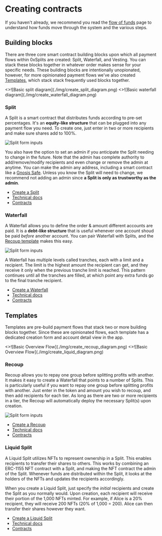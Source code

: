 # Creating contracts

If you haven't already, we recommend you read the [flow of funds](/flow) page to
understand how funds move through the system and the various steps.

## Building blocks

There are three core smart contract building blocks upon which all payment flows
within 0xSplits are created: Split, Waterfall, and Vesting. You can stack these
blocks together in whatever order makes sense for your specific needs. These
building blocks are intentionally unopionated, however, for more opinionated
payment flows we've also created [Templates](#templates), which stack stack
frequently used blocks together.


<Cards num={2}>

<Card image arrow title="Split" href="#split">
  <>![Basic split diagram](./img/create_split_diagram.png)</>
</Card>
<Card image arrow title="Waterfall" href="#waterfall">
  <>![Basic waterfall diagram](./img/create_waterfall_diagram.png)</>
</Card>

</Cards>

### Split

A Split is a smart contract that distributes funds according to pre-set
percentages. It's an **equity-like structure** that can be plugged into any
payment flow you need. To create one, just enter in two or more recipients and
make sure shares add to 100%.

![Split form inputs](./img/create_split_form.png)

You also have the option to set an admin if you anticipate the Split needing to
change in the future. Note that the admin has complete authority to
add/remove/modify recipients and even change or remove the admin at anytime. You
can make the admin any address, including a smart contract like a
[Gnosis Safe](https://safe.global/). Unless you know the Split will need to
change, we recommend not adding an admin since **a Split is only as trustworthy
as the admin**.

- [Create a Split](https://app.0xsplits.xyz/new/split)
- [Technical docs](/contracts/core/split)
- [Contracts](https://github.com/0xSplits/splits-contracts)

### Waterfall

A Waterfall allows you to define the order & amount different accounts are paid.
It is a **debt-like structure** that is useful whenever one account shoud be
paid _before_ another account. You can pair Waterfall with Splits, and the
[Recoup template](#recoup) makes this easy.

![Split form inputs](./img/create_waterfall_form.png)

A Waterfall has multiple levels called tranches, each with a limit and a
recipient. The limit is the highest amount the recipient can get, and they
receive it only when the previous tranche limit is reached. This pattern
continues until all the tranches are filled, at which point any extra funds go
to the final tranche recipient.

- [Create a Waterfall](https://app.0xsplits.xyz/new/waterfall)
- [Technical docs](/contracts/core/waterfall)
- [Contracts](https://github.com/0xSplits/splits-waterfall)

## Templates

Templates are pre-build payment flows that stack two or more building blocks
together. Since these are opinionated flows, each template has a dedicated
creation form and account detail view in the app.

<Cards num={2}>

<Card title="Recoup &rarr;" image href="#recoup">
  <>![Basic Overview Flow](./img/create_recoup_diagram.png)</>
</Card>
<Card title="Liquid Split &rarr;" image href="#liquid-split">
  <>![Basic Overview Flow](./img/create_liquid_diagram.png)</>
</Card>

</Cards>

### Recoup

Recoup allows you to repay one group before splitting profits with another. It
makes it easy to create a Waterfall that points to a number of Splits. This is
particularly useful if you want to repay one group before splitting profits with
another. Just enter in the token and amount you wish to recoup, and then add
recipients for each tier. As long as there are two or more recipients in a tier,
the Recoup will automatically deploy the necessary Split(s) upon creation.

![Split form inputs](./img/create_recoup_form.png)

- [Create a Recoup](https://app.0xsplits.xyz/new/recoup)
- [Technical docs](/contracts/templates/recoup)
- [Contracts](https://github.com/0xSplits/splits-recoup)

### Liquid Split

A Liquid Split utilizes NFTs to represent ownership in a Split. This enables
recipients to transfer their shares to others. This works by combining an
ERC-1155 NFT contract with a Split, and making the NFT contract the admin of the
Split. Whenever funds are distributed within the Split, it looks at the holders
of the NFTs and updates the recipients accordingly.

When you create a Liquid Split, just specify the _initial_ recipients and create
the Split as you normally would. Upon creation, each recipient will receive
their portion of the 1,000 NFTs minted. For example, if Alice is a 20%
recipient, they will receive 200 NFTs (20% of 1,000 = 200). Alice can then
transfer their shares however they want.

- [Create a Liquid Split](https://app.0xsplits.xyz/new/split/?type=liquid)
- [Technical docs](/contracts/templates/liquid)
- [Contracts](https://github.com/0xSplits/splits-liquid)
